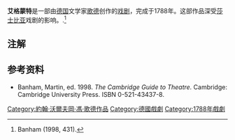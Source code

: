 '''艾格蒙特'''是一部由[[德国|德国]]文学家[[歌德|歌德]]创作的[[戏剧|戏剧]]，完成于1788年。这部作品深受[[莎士比亚|莎士比亚]]戏剧的影响。.<ref>Banham (1998, 431).</ref>

== 注解 ==
<references/>

== 参考资料 ==
* Banham, Martin, ed. 1998. ''The Cambridge Guide to Theatre.'' Cambridge: Cambridge University Press. ISBN 0-521-43437-8.

{{约翰·沃尔夫冈·冯·歌德}}
{{Authority control}}
[[Category:約翰·沃爾夫岡·馮·歌德作品|Category:約翰·沃爾夫岡·馮·歌德作品]]
[[Category:德國戲劇|Category:德國戲劇]]
[[Category:1788年戲劇|Category:1788年戲劇]]